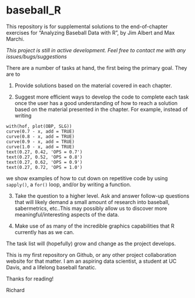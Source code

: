 baseball_R
========================================================

This repository is for supplemental solutions to the end-of-chapter exercises for "Analyzing Baseball Data with R", by Jim Albert and Max Marchi.

*This project is still in active development. Feel free to contact me with any issues/bugs/suggestions*

There are a number of tasks at hand, the first being the primary goal.  They are to

1. Provide solutions based on the material covered in each chapter.

2. Suggest more efficient ways to develop the code to complete each task once the user has a good understanding of how to reach a solution based on the material presented in the chapter.  For example, instead of writing
```
with(hof, plot(OBP, SLG))
curve(0.7 - x, add = TRUE)
curve(0.8 - x, add = TRUE)
curve(0.9 - x, add = TRUE)
curve(1.0 - x, add = TRUE)
text(0.27, 0.42, 'OPS = 0.7')
text(0.27, 0.52, 'OPS = 0.8')
text(0.27, 0.62, 'OPS = 0.9')
text(0.27, 0.72, 'OPS = 1.0')
```
we show examples of how to cut down on repetitive code by using `sapply()`, a `for()` loop, and/or by writing a function.

3. Take the question to a higher level.  Ask and answer follow-up questions that will likely demand a small amount of research into baseball, sabermetrics, etc..This may possibly allow us to discover more meaningful/interesting aspects of the data.

4. Make use of as many of the incredible graphics capabilities that R currently has as we can.

The task list will (hopefully) grow and change as the project develops.

This is my first repository on Github, or any other project collaboration website for that matter. I am an aspiring data scientist, a student at UC Davis, and a lifelong baseball fanatic.

Thanks for reading!

Richard

